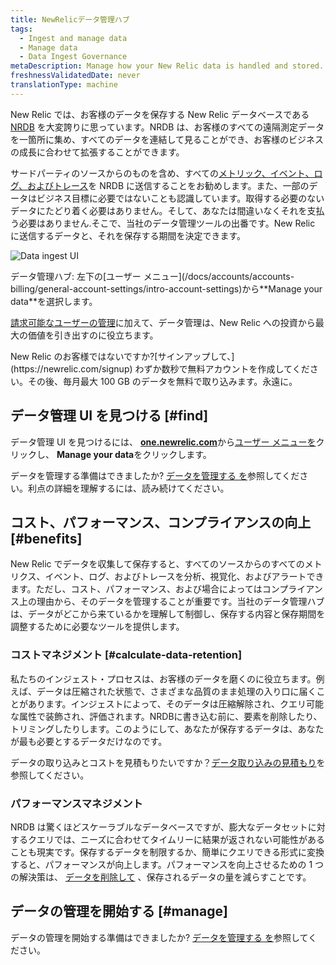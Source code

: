 ```yaml
---
title: NewRelicデータ管理ハブ
tags:
  - Ingest and manage data
  - Manage data
  - Data Ingest Governance
metaDescription: Manage how your New Relic data is handled and stored.
freshnessValidatedDate: never
translationType: machine
---
```


New Relic では、お客様のデータを保存する New Relic データベースである [NRDB](/docs/telemetry-data-platform/ingest-manage-data/get-started/nrdb-horsepower-under-hood) を大変誇りに思っています。NRDB は、お客様のすべての遠隔測定データを一箇所に集め、すべてのデータを連結して見ることができ、お客様のビジネスの成長に合わせて拡張することができます。

サードパーティのソースからのものを含め、すべての[メトリック、イベント、ログ、およびトレース](/docs/data-apis/understand-data/new-relic-data-types)を NRDB に送信することをお勧めします。また、一部のデータはビジネス目標に必要ではないことも認識しています。取得する必要のないデータにたどり着く必要はありません。そして、あなたは間違いなくそれを支払う必要はありません.そこで、当社のデータ管理ツールの出番です。New Relic に送信するデータと、それを保存する期間を決定できます。

<img
  title="Data ingest UI"
  alt="Data ingest UI"
  src="/images/accounts_screenshot-full_data-ingest-UI.webp"
/>

<figcaption>
  データ管理ハブ: 左下の[ユーザー メニュー](/docs/accounts/accounts-billing/general-account-settings/intro-account-settings)から<DNT>**Manage your data**</DNT>を選択します。
</figcaption>

[請求可能なユーザーの管理](/docs/accounts/accounts-billing/new-relic-one-user-management/introduction-managing-users)に加えて、データ管理は、New Relic への投資から最大の価値を引き出すのに役立ちます。

<Callout variant="important">
  New Relic のお客様ではないですか?[サインアップして、](https://newrelic.com/signup) わずか数秒で無料アカウントを作成してください。その後、毎月最大 100 GB のデータを無料で取り込みます。永遠に。
</Callout>

## データ管理 UI を見つける [#find]

データ管理 UI を見つけるには、 <DNT>**[one.newrelic.com](https://one.newrelic.com/all-capabilities)**</DNT>から[ユーザー メニューを](/docs/accounts/accounts-billing/general-account-settings/intro-account-settings)クリックし、 <DNT>**Manage your data**</DNT>をクリックします。

データを管理する準備はできましたか? [データを管理する を](/docs/data-apis/manage-data/manage-data-coming-new-relic)参照してください。利点の詳細を理解するには、読み続けてください。

## コスト、パフォーマンス、コンプライアンスの向上 [#benefits]

New Relic でデータを収集して保存すると、すべてのソースからのすべてのメトリクス、イベント、ログ、およびトレースを分析、視覚化、およびアラートできます。ただし、コスト、パフォーマンス、および場合によってはコンプライアンス上の理由から、そのデータを管理することが重要です。当社のデータ管理ハブは、データがどこから来ているかを理解して制御し、保存する内容と保存期間を調整するために必要なツールを提供します。

### コストマネジメント [#calculate-data-retention]

私たちのインジェスト・プロセスは、お客様のデータを磨くのに役立ちます。例えば、データは圧縮された状態で、さまざまな品質のまま処理の入り口に届くことがあります。インジェストによって、そのデータは圧縮解除され、クエリ可能な属性で装飾され、評価されます。NRDBに書き込む前に、要素を削除したり、トリミングしたりします。このようにして、あなたが保存するデータは、あなたが最も必要とするデータだけなのです。

データの取り込みとコストを見積もりたいですか？[データ取り込みの見積もり](https://newrelic.com/blog/nerdlog/estimate-data-cost)を参照してください。

### パフォーマンスマネジメント

NRDB は驚くほどスケーラブルなデータベースですが、膨大なデータセットに対するクエリでは、ニーズに合わせてタイムリーに結果が返されない可能性があることも現実です。保存するデータを制限するか、簡単にクエリできる形式に変換すると、パフォーマンスが向上します。パフォーマンスを向上させるための 1 つの解決策は、 [データを削除して](/docs/accounts/accounts/data-management/drop-data-using-nerdgraph) 、保存されるデータの量を減らすことです。

## データの管理を開始する [#manage]

データの管理を開始する準備はできましたか? [データを管理する を](/docs/data-apis/manage-data/manage-data-coming-new-relic)参照してください。
